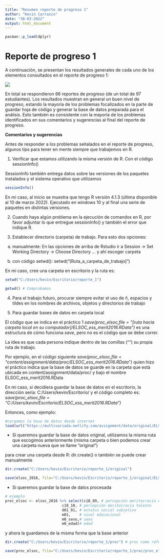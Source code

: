 ```yaml
---
title: "Resumen reporte de progreso 1"
author: "Kevin Carrasco"
date: "30-03-2022"
output: html_document
---
```


```r
pacman::p_load(dplyr)
```

# Reporte de progreso 1

A continuación, se presentan los resultados generales de cada uno de los elementos consultados en el reporte de progreso 1:

![](D:/Users/kevin/Documents/Sociologia/Ayudantias/Ayudantia estadistica multivariada 2022/reporte_1.png)

En total se respondieron 66 reportes de progreso (de un total de 97 estudiantes). Los resultados muestran en general un buen nivel de progreso, estando la mayoría de los problemas focalizados en la parte de guardar hoja de código y generar la base de datos preparada para el análisis. Esto también es consistente con la mayoría de los problemas identificados en sus comentarios y sugerencias al final del reporte de progreso.

**Comentarios y sugerencias**

Antes de responder a los problemas señalados en el reporte de progreso, algunos tips para tener en mente siempre que trabajemos en R.

1. Verificar que estamos utilizando la misma versión de R. Con el código sessionInfo()

SessionInfo también entrega datos sobre las versiones de los paquetes instalados y el sistema operativo que utilizamos

```r
sessionInfo()
```

En mi caso, al inicio se muestra que tengo R versión 4.1.3 (última disponible al 10 de marzo 2022). Ejecutado en windows 10 y al final una serie de paquetes en distintas versiones.

2. Cuando haya algún problema en la ejecución de comandos en R, por favor adjuntar lo que entregue sessionInfo() y también el error que indique R.

3. Establecer directorio (carpeta) de trabajo. Para esto dos opciones:

 a. manualmente: 
En las opciones de arriba de Rstudio ir a Session -> Set Working Directory -> Choose Directory ... y ahí escoger carpeta

 b. con código setwd():
setwd("[Ruta_a_carpeta_de_trabajo]")

En mi caso, cree una carpeta en escritorio y la ruta es:
```r
setwd("C:/Users/kevin/Escritorio/reporte_1")

getwd() # Comprobamos
```

4. Para el trabajo futuro, procurar siempre evitar el uso de ñ, espacios y tildes en los nombres de archivos, objetos y directorios de trabajo

5. Para guardar bases de datos en carpeta local

El código que se indica en el práctico 1 *save(proc_elsoc,file = "[ruta hacia carpeta local en su computador]/ELSOC_ess_merit2016.RData")* es una estructura de cómo funciona *save*, pero no es el código que se debe correr.

La idea es que cada persona indique dentro de las comillas ("") su propia ruta de trabajo.

Por ejemplo, en el código siguiente *save(proc_elsoc,file = "content/assignment/data/proc/ELSOC_ess_merit2016.RData")* quien hizo el práctico indica que la base de datos se guarde en la carpeta que está ubicada en content/assignment/data/proc/ y bajo el nombre ELSOC_ess_merit2016.RData

En mi caso, si decidiera guardar la base de datos en el escritorio, la dirección sería: C:/Users/kevin/Escritorio/ y el código completo es: *save(proc_elsoc,file = "C:/Users/kevin/Escritorio/ELSOC_ess_merit2016.RData")*

Entonces, como ejemplo:

```r
#cargamos la base de datos desde internet
load(url("https://multivariada.netlify.com/assignment/data/original/ELSOC_W01_v3.10.RData"))
```

- Si queremos guardar la base de datos original, utilizamos la misma ruta que escogimos anteriormente (misma carpeta o bien podemos crear una carpeta nueva que se llame "original")

para crear una carpeta desde R: dir.create() o también se puede crear manualmente

```r
dir.create("C:/Users/kevin/Escritorio/reporte_1/original")

save(elsoc_2016, file="C:/Users/kevin/Escritorio/reporte_1/original/ELSOC_2016.RData") # Agregamos .Rdata luego del nombre del archivo para darle formato
```

- Si queremos guardar la base de datos procesada

```r
# ejemplo
proc_elsoc <- elsoc_2016 %>% select(c18_09, # percepción meritocracia esfuerzo
                          c18_10, # percepción meritocracia talento
                          d01_01, # estatus social subjetivo
                          m01,    # nivel educacional
                          m0_sexo,# sexo
                          m0_edad)# edad
```

y ahora la guardamos de la misma forma que la base anterior

```r
dir.create("C:/Users/kevin/Escritorio/reporte_1/proc") # proc como referencia a base de datos procesada

save(proc_elsoc, file="C:/Users/kevin/Escritorio/reporte_1/proc/proc_elsoc.RData") # Agregamos .Rdata para darle formato
```
